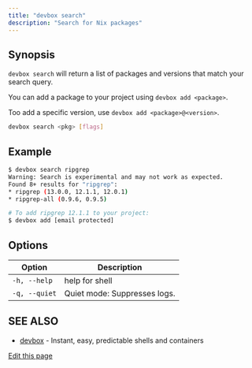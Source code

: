 ```yaml
---
title: "devbox search"
description: "Search for Nix packages"
---
```


## Synopsis[​](#synopsis "Direct link to Synopsis")

`devbox search` will return a list of packages and versions that match your search query.

You can add a package to your project using `devbox add <package>`.

Too add a specific version, use `devbox add <package>@<version>`.

```bash
devbox search <pkg> [flags]
```

## Example[​](#example "Direct link to Example")

```bash
$ devbox search ripgrep
Warning: Search is experimental and may not work as expected.
Found 8+ results for "ripgrep":
* ripgrep (13.0.0, 12.1.1, 12.0.1)
* ripgrep-all (0.9.6, 0.9.5)

# To add ripgrep 12.1.1 to your project:
$ devbox add [email protected]
```

## Options[​](#options "Direct link to Options")

| Option        | Description                  |
| ------------- | ---------------------------- |
| `-h, --help`  | help for shell               |
| `-q, --quiet` | Quiet mode: Suppresses logs. |

## SEE ALSO[​](#see-also "Direct link to SEE ALSO")

- [devbox](/docs/devbox/cli-reference/devbox/) - Instant, easy, predictable shells and containers

[Edit this page](https://github.com/jetify-com/devbox/tree/main/docs/app/docs/cli-reference/devbox-search.md)
